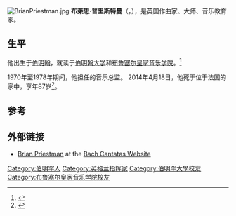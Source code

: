 [[File:BrianPriestman.jpg|thumb]]
'''布萊恩·普里斯特曼'''（{{lang-en|'''Brian Priestman'''}}，{{bd|1927年|2月10日|2014年|4月18日|catIdx=Priestman}}），是英国作曲家、大师、音乐教育家。

==生平==

他出生于[[伯明翰|伯明翰]]，就读于[[伯明翰大学|伯明翰大学]]和[[布鲁塞尔皇家音乐学院|布鲁塞尔皇家音乐学院]]。<ref>{{Cite web |url=http://www.birmingham.ac.uk/alumni/news/Class-notes-years/1950s-Class-notes.aspx |title=存档副本 |accessdate=2020-06-16 |archive-date=2020-06-16 |archive-url=https://web.archive.org/web/20200616042526/https://www.birmingham.ac.uk/alumni/news/Class-notes-years/1950s-Class-notes.aspx |dead-url=no }}</ref>

1970年至1978年期间，他担任{{link-en|丹佛交响乐团|Denver Symphony Orchestra}}的音乐总监。
2014年4月18日，他死于位于法国的家中，享年87岁<ref>{{Cite web|url=http://www.denverpost.com/news/ci_25594626/brian-priestman-87-former-denver-symphony-conductor|title=Brian Priestman, 87, former Denver Symphony conductor|publisher=''The Denver Post''|first=Ray Mark|last=Rinaldi|date=18 April 2014|accessdate=19 April 2014|archive-date=2014-04-20|archive-url=https://web.archive.org/web/20140420011654/http://www.denverpost.com/news/ci_25594626/brian-priestman-87-former-denver-symphony-conductor|dead-url=no}}</ref>。

==参考==
{{Reflist}}

==外部链接==
* [http://www.bach-cantatas.com/Bio/Priestman-Brian.htm Brian Priestman] {{Wayback|url=http://www.bach-cantatas.com/Bio/Priestman-Brian.htm |date=20140701123153 }} at the [http://www.bach-cantatas.com/index.htm Bach Cantatas Website] {{Wayback|url=http://www.bach-cantatas.com/index.htm |date=20140606045101 }}

{{Authority control}}
{{DEFAULTSORT:Priestman, Brian}}
[[Category:伯明罕人|Category:伯明罕人]]
[[Category:英格兰指挥家|Category:英格兰指挥家]]
[[Category:伯明罕大學校友|Category:伯明罕大學校友]]
[[Category:布鲁塞尔皇家音乐学院校友|Category:布鲁塞尔皇家音乐学院校友]]
